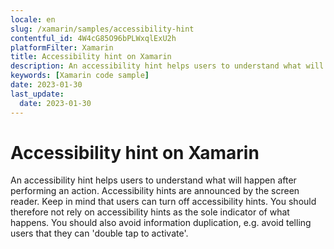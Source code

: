 ```yaml
---
locale: en
slug: /xamarin/samples/accessibility-hint
contentful_id: 4W4cG85O96bPLWxqlExU2h
platformFilter: Xamarin
title: Accessibility hint on Xamarin
description: An accessibility hint helps users to understand what will happen after performing an action.
keywords: [Xamarin code sample]
date: 2023-01-30
last_update:
  date: 2023-01-30
---
```


# Accessibility hint on Xamarin

An accessibility hint helps users to understand what will happen after performing an action. Accessibility hints are announced by the screen reader. Keep in mind that users can turn off accessibility hints. You should therefore not rely on accessibility hints as the sole indicator of what happens. You should also avoid information duplication, e.g. avoid telling users that they can 'double tap to activate'.

<CodeSample id="accessibility-hint" locale="en" platform="xamarin"/>
